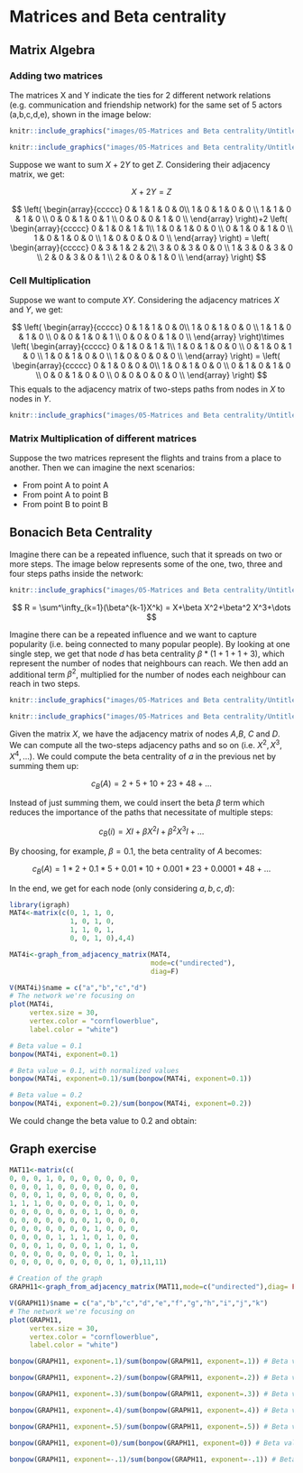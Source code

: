 # Matrices and Beta centrality

## Matrix Algebra

### Adding two matrices

The matrices X and Y indicate the ties for 2 different network relations (e.g. communication and friendship network) for the same set of 5 actors (a,b,c,d,e), shown in the image below:

```r
knitr::include_graphics("images/05-Matrices and Beta centrality/Untitled.png")
```

```r
knitr::include_graphics("images/05-Matrices and Beta centrality/Untitled 1.png")
```

Suppose we want to sum $X+2Y$ to get $Z$. Considering their adjacency matrix, we get:

$$
X+2Y = Z
$$

$$
\left(  
\begin{array}{ccccc}
0 & 1 & 1 & 0 & 0\\
1 & 0 & 1 & 0 & 0 \\
1 & 1 & 0 & 1 & 0 \\
0 & 0 & 1 & 0 & 1 \\
0 & 0 & 0 & 1 & 0 \\
\end{array}
\right)+2
\left(  
\begin{array}{ccccc}
0 & 1 & 0 & 1 & 1\\
1 & 0 & 1 & 0 & 0 \\
0 & 1 & 0 & 1 & 0 \\
1 & 0 & 1 & 0 & 0 \\
1 & 0 & 0 & 0 & 0 \\
\end{array}
\right) = 
\left(  
\begin{array}{ccccc}
0 & 3 & 1 & 2 & 2\\
3 & 0 & 3 & 0 & 0 \\
1 & 3 & 0 & 3 & 0 \\
2 & 0 & 3 & 0 & 1 \\
2 & 0 & 0 & 1 & 0 \\
\end{array}
\right)
$$

### Cell Multiplication

Suppose we want to compute $XY$. Considering the adjacency matrices $X$ and $Y$, we get: 

$$
\left(  
\begin{array}{ccccc}
0 & 1 & 1 & 0 & 0\\
1 & 0 & 1 & 0 & 0 \\
1 & 1 & 0 & 1 & 0 \\
0 & 0 & 1 & 0 & 1 \\
0 & 0 & 0 & 1 & 0 \\
\end{array}
\right)\times
\left(  
\begin{array}{ccccc}
0 & 1 & 0 & 1 & 1\\
1 & 0 & 1 & 0 & 0 \\
0 & 1 & 0 & 1 & 0 \\
1 & 0 & 1 & 0 & 0 \\
1 & 0 & 0 & 0 & 0 \\
\end{array}
\right) = 
\left(  
\begin{array}{ccccc}
0 & 1 & 0 & 0 & 0\\
1 & 0 & 1 & 0 & 0 \\
0 & 1 & 0 & 1 & 0 \\
0 & 0 & 1 & 0 & 0 \\
0 & 0 & 0 & 0 & 0 \\
\end{array}
\right)
$$
This equals to the adjacency matrix of two-steps paths from nodes in $X$ to nodes in $Y$. 

```r
knitr::include_graphics("images/05-Matrices and Beta centrality/Untitled 2.png")
```

### Matrix Multiplication of different matrices

Suppose the two matrices represent the flights and trains from a place to another. Then we can imagine the next scenarios:

- From point A to point A
- From point A to point B
- From point B to point B

## Bonacich Beta Centrality

Imagine there can be a repeated influence, such that it spreads on two or more steps. The image below represents some of the one, two, three and four steps paths inside the network:

```r
knitr::include_graphics("images/05-Matrices and Beta centrality/Untitled 3.png")
```

$$
R = \sum^\infty_{k=1}(\beta^{k-1}X^k) = X+\beta X^2+\beta^2 X^3+\dots
$$

Imagine there can be a repeated influence and we want to capture popularity (i.e. being connected to many popular people). By looking at one single step, we get that node $d$ has beta centrality $\beta*(1+1+1+3)$, which represent the number of nodes that neighbours can reach. We then add an additional term $\beta^2$, multiplied for the number of nodes each neighbour can reach in two steps. 

```r
knitr::include_graphics("images/05-Matrices and Beta centrality/Untitled 4.png")
```

```r
knitr::include_graphics("images/05-Matrices and Beta centrality/Untitled 5.png")
```

Given the matrix $X$, we have the adjacency matrix of nodes $A$,$B$, $C$ and $D$. We can compute all the two-steps adjacency paths and so on (i.e. $X^2, X^3, X^4,\dots$). We could compute the beta centrality of $a$ in the previous net by summing them up:

$$
c_B(A) = 2+5+10+23+48+\dots
$$

Instead of just summing them, we could insert the beta $\beta$ term which reduces the importance of the paths that necessitate of multiple steps:

$$
c_B(i) = XI+\beta X^2I+\beta^2X^3I+\dots
$$

By choosing, for example, $\beta = 0.1$, the beta centrality of $A$ becomes:

$$
c_B(A) = 1*2+0.1*5+0.01*10+0.001*23+0.0001*48+\dots
$$

In the end, we get for each node (only considering $a,b,c,d$):

\begin{table}[h]
\centering
\begin{tabular}{@{}lll@{}}
\toprule
\textbf{Node} & \textbf{Beta Centrality} & \textbf{Norm} \\ \midrule
A             & 0.9747                   & 0.26          \\
B             & 0.9747                   & 0.26          \\
C             & 1.3577                   & 0.356         \\
D             & 0.5065                   & 0.133         \\ \bottomrule
\end{tabular}
\caption{Beta Centrality with \beta value 0.1}
\label{tab:my-table}
\end{table}


```r
library(igraph)
MAT4<-matrix(c(0, 1, 1, 0,
               1, 0, 1, 0,
               1, 1, 0, 1,
               0, 0, 1, 0),4,4)

MAT4i<-graph_from_adjacency_matrix(MAT4,
                                   mode=c("undirected"),
                                   diag=F)

V(MAT4i)$name = c("a","b","c","d")
# The network we're focusing on
plot(MAT4i, 
     vertex.size = 30, 
     vertex.color = "cornflowerblue",
     label.color = "white")

# Beta value = 0.1
bonpow(MAT4i, exponent=0.1)

# Beta value = 0.1, with normalized values
bonpow(MAT4i, exponent=0.1)/sum(bonpow(MAT4i, exponent=0.1))

# Beta value = 0.2
bonpow(MAT4i, exponent=0.2)/sum(bonpow(MAT4i, exponent=0.2))
```

We could change the beta value to 0.2 and obtain:


\begin{table}[h]
\centering
\begin{tabular}{@{}lll@{}}
\toprule
\textbf{Node} & \textbf{Beta Centrality} & \textbf{Norm} \\ \midrule
A             & 0.9994                   & 0.260         \\
B             & 0.9994                   & 0.260         \\
C             & 1.3117                   & 0.341         \\
D             & 0.5309                   & 0.138         \\ \bottomrule
\end{tabular}
\caption{Beta centrality with \beta value 0.2}
\label{tab:my-table}
\end{table}

## Graph exercise

```r
MAT11<-matrix(c(
0, 0, 0, 1, 0, 0, 0, 0, 0, 0, 0,
0, 0, 0, 1, 0, 0, 0, 0, 0, 0, 0,
0, 0, 0, 1, 0, 0, 0, 0, 0, 0, 0,
1, 1, 1, 0, 0, 0, 0, 0, 1, 0, 0,
0, 0, 0, 0, 0, 0, 0, 1, 0, 0, 0,
0, 0, 0, 0, 0, 0, 0, 1, 0, 0, 0,
0, 0, 0, 0, 0, 0, 0, 1, 0, 0, 0,
0, 0, 0, 0, 1, 1, 1, 0, 1, 0, 0,
0, 0, 0, 1, 0, 0, 0, 1, 0, 1, 0,
0, 0, 0, 0, 0, 0, 0, 0, 1, 0, 1,
0, 0, 0, 0, 0, 0, 0, 0, 0, 1, 0),11,11)

# Creation of the graph
GRAPH11<-graph_from_adjacency_matrix(MAT11,mode=c("undirected"),diag= FALSE)

V(GRAPH11)$name = c("a","b","c","d","e","f","g","h","i","j","k")
# The network we're focusing on
plot(GRAPH11, 
     vertex.size = 30, 
     vertex.color = "cornflowerblue",
     label.color = "white")

bonpow(GRAPH11, exponent=.1)/sum(bonpow(GRAPH11, exponent=.1)) # Beta value = 0.1

bonpow(GRAPH11, exponent=.2)/sum(bonpow(GRAPH11, exponent=.2)) # Beta value = 0.2

bonpow(GRAPH11, exponent=.3)/sum(bonpow(GRAPH11, exponent=.3)) # Beta value = 0.3

bonpow(GRAPH11, exponent=.4)/sum(bonpow(GRAPH11, exponent=.4)) # Beta value = 0.4

bonpow(GRAPH11, exponent=.5)/sum(bonpow(GRAPH11, exponent=.5)) # Beta value = 0.5

bonpow(GRAPH11, exponent=0)/sum(bonpow(GRAPH11, exponent=0)) # Beta value = 0

bonpow(GRAPH11, exponent=-.1)/sum(bonpow(GRAPH11, exponent=-.1)) # Beta value = -0.1
```